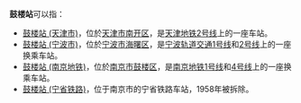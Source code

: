 {{not|鼓楼大街站}}
'''鼓楼站'''可以指：
* [[鼓楼站_(天津市)|鼓楼站 (天津市)]]，位於[[天津市|天津市]][[南开区|南开区]]，是[[天津地铁|天津地铁]][[天津地铁2号线|2号线]]上的一座车站。
* [[鼓楼站_(宁波市)|鼓楼站 (宁波市)]]，位於[[宁波市|宁波市]][[海曙区|海曙区]]，是[[宁波轨道交通|宁波轨道交通]][[宁波轨道交通1号线|1号线]]和[[宁波轨道交通2号线|2号线]]上的一座换乘车站。
* [[鼓楼站_(南京地铁)|鼓楼站 (南京地铁)]]，位於[[南京市|南京市]][[鼓楼区_(南京市)|鼓楼区]]，是[[南京地铁|南京地铁]][[南京地铁1号线|1号线]]和[[南京地铁4号线|4号线]]上的一座换乘车站。
* [[鼓楼站_(宁省铁路)|鼓楼站 (宁省铁路)]]，位于南京市的宁省铁路车站，1958年被拆除。

{{disambig|GuL|Cat=三字車站名消歧義}}